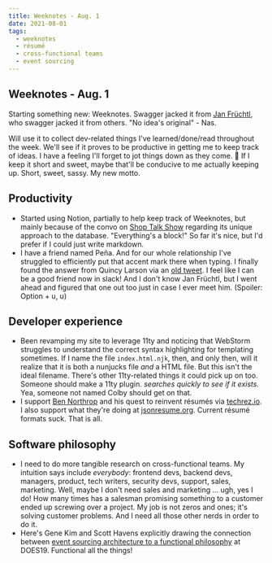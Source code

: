 ```yaml
---
title: Weeknotes - Aug. 1
date: 2021-08-01
tags:
  - weeknotes
  - résumé
  - cross-functional teams
  - event sourcing
---
```


## Weeknotes - Aug. 1

Starting something new: Weeknotes. Swagger jacked it from [Jan Früchtl](https://fruechtl.me/writing/weeknotes-1), who swagger jacked it from others. "No idea's original" - Nas.

Will use it to collect dev-related things I've learned/done/read throughout the week. We'll see if it proves to be productive in getting me to keep track of ideas. I have a feeling I'll forget to jot things down as they come. 🤷 If I keep it short and sweet, maybe that'll be conducive to me actually keeping up. Short, sweet, sassy. My new motto.

## Productivity

- Started using Notion, partially to help keep track of Weeknotes, but mainly because of the convo on [Shop Talk Show](https://shoptalkshow.com/472/#t=21:34) regarding its unique approach to the database. "Everything's a block!" So far it's nice, but I'd prefer if I could just write markdown.
- I have a friend named Peña. And for our whole relationship I've struggled to efficiently put that accent mark there when typing. I finally found the answer from Quincy Larson via an [old tweet](https://twitter.com/ossia/status/1325888422364516359). I feel like I can be a good friend now in slack! And I don't know Jan Früchtl, but I went ahead and figured that one out too just in case I ever meet him. (Spoiler: Option + u, u)

## Developer experience

- Been revamping my site to leverage 11ty and noticing that WebStorm struggles to understand the correct syntax highlighting for templating sometimes. If I name the file `index.html.njk`, then, and only then, will it realize that it is both a nunjucks file _and_ a HTML file. But this isn't the ideal filename. There's other 11ty-related things it could pick up on too. Someone should make a 11ty plugin. _searches quickly to see if it exists._ Yea, someone not named Colby should get on that.
- I support [Ben Northrop](http://www.bennorthrop.com/Essays/2021/techrez-a-better-resume-for-tech.php) and his quest to reinvent résumés via [techrez.io](https://techrez.io). I also support what they're doing at [jsonresume.org](https://jsonresume.org). Current résumé formats suck. That is all.

## Software philosophy

- I need to do more tangible research on cross-functional teams. My intuition says include _everybody_: frontend devs, backend devs, managers, product, tech writers, security devs, support, sales, marketing. Well, maybe I don't need sales and marketing ... ugh, yes I do! How many times has a salesman promising something to a customer ended up screwing over a project. My job is not zeros and ones; it's solving customer problems. And I need all those other nerds in order to do it.
- Here's Gene Kim and Scott Havens explicitly drawing the connection between [event sourcing architecture to a functional philosophy][does19] at DOES19. Functional all the things!

[does19]: https://youtu.be/FskIb9SariI
